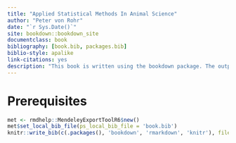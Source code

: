 ```yaml
--- 
title: "Applied Statistical Methods In Animal Science"
author: "Peter von Rohr"
date: "`r Sys.Date()`"
site: bookdown::bookdown_site
documentclass: book
bibliography: [book.bib, packages.bib]
biblio-style: apalike
link-citations: yes
description: "This book is written using the bookdown package. The output format for this example is bookdown::gitbook."
---
```


# Prerequisites {-}

```r
met <- rmdhelp::MendeleyExportToolR6$new()
met$set_local_bib_file(ps_local_bib_file = 'book.bib')
knitr::write_bib(c(.packages(), 'bookdown', 'rmarkdown', 'knitr'), file = 'packages.bib')
```

